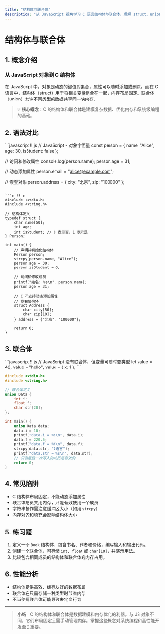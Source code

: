 ```yaml
---
title: "结构体与联合体"
description: "从 JavaScript 视角学习 C 语言结构体与联合体，理解 struct、union、内存布局，并对比 JS 对象。"
---
```


# 结构体与联合体

## 1. 概念介绍

### 从 JavaScript 对象到 C 结构体

在 JavaScript 中，对象是动态的键值对集合，属性可以随时添加或删除。而在 C 语言中，结构体（struct）用于将相关变量组合在一起，内存布局固定。联合体（union）允许不同类型的数据共享同一块内存。

> 💡 **核心概念**：C 的结构体和联合体是建模复杂数据、优化内存和系统级编程的基础。

## 2. 语法对比

<UniversalEditor title="结构体与对象对比" compare={true}>
```javascript !! js
// JavaScript - 对象字面量
const person = {
    name: "Alice",
    age: 30,
    isStudent: false
};

// 访问和修改属性
console.log(person.name);
person.age = 31;

// 动态添加属性
person.email = "alice@example.com";

// 嵌套对象
person.address = { city: "北京", zip: "100000" };
```

```c !! c
#include <stdio.h>
#include <string.h>

// 结构体定义
typedef struct {
    char name[50];
    int age;
    int isStudent; // 0 表示否，1 表示是
} Person;

int main() {
    // 声明并初始化结构体
    Person person;
    strcpy(person.name, "Alice");
    person.age = 30;
    person.isStudent = 0;

    // 访问和修改成员
    printf("姓名: %s\n", person.name);
    person.age = 31;

    // C 不支持动态添加属性
    // 嵌套结构体
    struct Address {
        char city[50];
        char zip[10];
    } address = {"北京", "100000"};

    return 0;
}
```
</UniversalEditor>

## 3. 联合体

<UniversalEditor title="联合体" compare={true}>
```javascript !! js
// JavaScript 没有联合体，但变量可随时变类型
let value = 42;
value = "hello";
value = { x: 1 };
```

```c !! c
#include <stdio.h>
#include <string.h>

// 联合体定义
union Data {
    int i;
    float f;
    char str[20];
};

int main() {
    union Data data;
    data.i = 10;
    printf("data.i = %d\n", data.i);
    data.f = 220.5;
    printf("data.f = %f\n", data.f);
    strcpy(data.str, "C语言");
    printf("data.str = %s\n", data.str);
    // 只有最后一次写入的成员是有效的
    return 0;
}
```
</UniversalEditor>

## 4. 常见陷阱
- C 结构体布局固定，不能动态添加属性
- 联合体成员共用内存，只能有效使用一个成员
- 字符串操作需注意缓冲区大小（如用 `strcpy`）
- 内存对齐和填充会影响结构体大小

## 5. 练习题
1. 定义一个 `Book` 结构体，包含书名、作者和价格，编写输入和输出代码。
2. 创建一个联合体，可存储 `int`、`float` 或 `char[10]`，并演示用法。
3. 比较包含相同成员的结构体和联合体的内存占用。

## 6. 性能分析
- 结构体提供高效、缓存友好的数据布局
- 联合体在只需存储一种类型时节省内存
- 不当使用联合体可能导致未定义行为

---

> **小结**：C 的结构体和联合体是数据建模和内存优化的利器。与 JS 对象不同，它们布局固定且需手动管理内存。掌握这些概念对系统编程和高性能开发至关重要。 